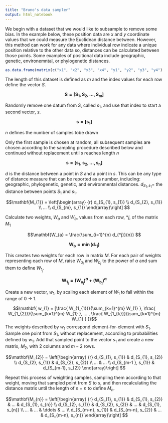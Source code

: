 ```yaml
---
title: "Bruno's data sampler"
output: html_notebook
---
```


We begin with a dataset that we would like to subsample to remove some bias. In the example below, these position data are $x$ and $y$ coordinate values that we could measure
the Euclidean distance between. However, this method can work for any data where individual row indicate a unique position relative to the other data so, distances can be calculated between those points. Some examples of positional data include geographic, genetic, environemntal, or phylogenetic distances. 

```r
as.data.frame(matrix(c("x1", "x2", "x3", "x4", "y1", "y2", "y3", "y4") ,4,2, byrow=FALSE, dimnames = list(c("S1", "S2", "S3", "S4"), c("x","y"))))
```

The length of this dataset is defined as $m$ and the index values for each row define the vector $S$. 


$$\mathbf{S = [S_{1}, S_{2},..., S_{m}] }$$


Randomly remove one datum from $S$, called $s_{1}$, and use that index to start a second vector, $s$.

$$\mathbf{s = [s_{1}] }$$

$n$ defines the number of samples tobe drawn 

Only the first sample is chosen at random, all subsequent samples are chosen according to the sampling procedure described below and continued without replacement until $s$ reaches length $n$



$$\mathbf{ s = [s_{1}, s_{2},..., s_{n}]} $$


$d$ is the distance between a point in $S$ and a point in $s$. This can be any type of distance measure that can be reported as a number, including: geographic, phylogenetic, genetic, and environmental distances. $d_{S_{1}, s_{1}} =$ the distance between points $S_{1}$ and $s_{1}$.


$$\mathbf{M_{1}} = \left[\begin{array}
{r}
d_{S_{1}, s_{1}}  \\
d_{S_{2}, s_{1}}  \\
...  \\
d_{S_{m}, s_{1}}  
\end{array}\right]
$$

Calculate two weights, $W_{a}$ and $W_{b}$, values from each row, $*j$, of the matrix $M_{1}$

$$\mathbf{W_{a} =  \frac{\sum_{i=1}^{n} d_{*j}}{n}} $$



$$\mathbf{W_{b} = \min{(d_{*j})}}  $$

This creates two weights for each row in matrix $M$. For each pair of weights representing each row of $M$, raise $W_{a_{j}}$ and $W_{b_{j}}$ to the power of $\alpha$ and sum them to define $W_{1_{j}}$.

$$\mathbf{W_{1_{j}} = (W_{a_{j}})^\alpha + (W_{b_{j}})^\alpha} $$

Create a new vector, $w_{1}$, by scaling each element of $W_{1}$ to fall within the range of 0 $\to$ 1.  

$$\mathbf{ w_{1} = [\frac{ W_{1_{1}}}{\sum_{k=1}^{m} W_{1} }, \frac{ W_{1_{2}}}{\sum_{k=1}^{m} W_{1} }, ... , \frac{ W_{1_{k}}}{\sum_{k=1}^{m} W_{1} } ]}$$
The weights described by $w_{1}$ correspond element-for-element with $S_{1}$. Sample one point from $S_{1}$, without replacement, according to probabilities defined by $w_{1}$. Add that sampled point to the vector $s_{1}$ and create a new matrix, $M_{2}$, with 2 columns and $m-2$ rows. 

$$\mathbf{M_{2}} = \left[\begin{array}
{r}
d_{S_{1}, s_{1}} & d_{S_{1}, s_{2}}  \\
d_{S_{2}, s_{1}} & d_{S_{2}, s_{2}}  \\
... & ...  \\
d_{S_{m-1 }, s_{1}} & d_{S_{m-1}, s_{2}} 
\end{array}\right]
$$

Repeat this process of weighting samples, sampling them according to that weight, moving that sampled point from $S$ to $s$, and then recalculating the distance matrix until the length of $s = n$ to define $M_{n}$.


$$\mathbf{M_{n}} = \left[\begin{array}
{r}
d_{S_{1}, s_{1}} & d_{S_{1}, s_{2}} & ... & d_{S_{1}, s_{n}} \\
d_{S_{2}, s_{1}} & d_{S_{2}, s_{2}} & ... & d_{S_{1}, s_{n}} \\
... & ... & \ddots & ... \\
d_{S_{m-n}, s_{1}} & d_{S_{m-n}, s_{2}} & ... & d_{S_{m-n}, s_{n}} 
\end{array}\right]
$$






































